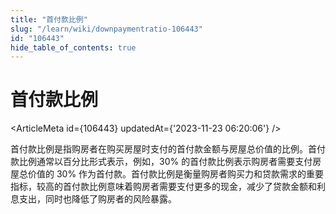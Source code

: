 ```yaml
---
title: "首付款比例"
slug: "/learn/wiki/downpaymentratio-106443"
id: "106443"
hide_table_of_contents: true
---
```



# 首付款比例

<ArticleMeta id={106443} updatedAt={'2023-11-23 06:20:06'} />
<div className='border-solid border-b border-t-0 my-4 border-[var(--ifm-color-gray-300)]' />

首付款比例是指购房者在购买房屋时支付的首付款金额与房屋总价值的比例。首付款比例通常以百分比形式表示，例如，30% 的首付款比例表示购房者需要支付房屋总价值的 30% 作为首付款。首付款比例是衡量购房者购买力和贷款需求的重要指标，较高的首付款比例意味着购房者需要支付更多的现金，减少了贷款金额和利息支出，同时也降低了购房者的风险暴露。
